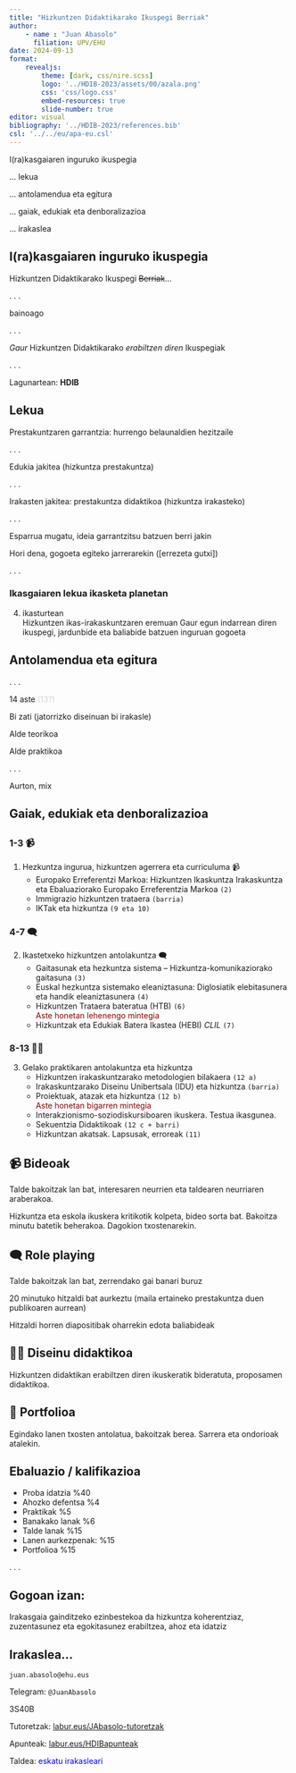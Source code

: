 ```yaml
---
title: "Hizkuntzen Didaktikarako Ikuspegi Berriak"
author: 
    - name : "Juan Abasolo"
      filiation: UPV/EHU
date: 2024-09-13
format: 
    revealjs:
        theme: [dark, css/nire.scss]
        logo: '../HDIB-2023/assets/00/azala.png'
        css: 'css/logo.css'
        embed-resources: true
        slide-number: true
editor: visual
bibliography: '../HDIB-2023/references.bib'
csl: '../../eu/apa-eu.csl'
---
```


I(ra)kasgaiaren inguruko ikuspegia

... lekua

... antolamendua eta egitura

... gaiak, edukiak eta denboralizazioa

... irakaslea

## I(ra)kasgaiaren inguruko ikuspegia

Hizkuntzen Didaktikarako Ikuspegi ~~Berriak~~...

. . .

bainoago

. . .

*Gaur* Hizkuntzen Didaktikarako *erabiltzen diren* Ikuspegiak

. . .

Lagunartean: **HDIB**

## Lekua {.scrollable}

Prestakuntzaren garrantzia: hurrengo belaunaldien hezitzaile

. . .

Edukia jakitea (hizkuntza prestakuntza)

. . .

Irakasten jakitea: prestakuntza didaktikoa (hizkuntza irakasteko)

. . .

Esparrua mugatu, ideia garrantzitsu batzuen berri jakin

Hori dena, gogoeta egiteko jarrerarekin (\[errezeta gutxi\])

. . .

### Ikasgaiaren lekua ikasketa planetan

4.  ikasturtean\
    Hizkuntzen ikas-irakaskuntzaren eremuan Gaur egun indarrean diren ikuspegi, jardunbide eta baliabide batzuen inguruan gogoeta

## Antolamendua eta egitura

. . .

14 aste [(13?)]{style="color:lightgrey;"}

Bi zati (jatorrizko diseinuan bi irakasle)

Alde teorikoa

Alde praktikoa

. . .

Aurton, mix

## Gaiak, edukiak eta denboralizazioa

## {.scrollable}

::: panel-tabset
### 1-3 📹

1.  Hezkuntza ingurua, hizkuntzen agerrera eta curriculuma 📹
    -   Europako Erreferentzi Markoa: Hizkuntzen Ikaskuntza Irakaskuntza eta Ebaluaziorako Europako Erreferentzia Markoa `(2)`
    -   Immigrazio hizkuntzen trataera `(barria)`
    -   IKTak eta hizkuntza `(9 eta 10)`

### 4-7 🗨️

2.  Ikastetxeko hizkuntzen antolakuntza 🗨️
    -   Gaitasunak eta hezkuntza sistema – Hizkuntza-komunikaziorako gaitasuna `(3)`
    -   Euskal hezkuntza sistemako eleaniztasuna: Diglosiatik elebitasunera eta handik eleaniztasunera `(4)`
    -   Hizkuntzen Trataera bateratua (HTB) `(6)`\
        [Aste honetan lehenengo mintegia]{style="color: darkred"}
    -   Hizkuntzak eta Edukiak Batera Ikastea (HEBI) *CLIL* `(7)`

### 8-13 🧑‍🏫

3.  Gelako praktikaren antolakuntza eta hizkuntza
    -   Hizkuntzen irakaskuntzarako metodologien bilakaera `(12 a)`
    -   Irakaskuntzarako Diseinu Unibertsala (IDU) eta hizkuntza `(barria)`
    -   Proiektuak, atazak eta hizkuntza `(12 b)`\
        [Aste honetan bigarren mintegia]{style="color: darkred"}
    -   Interakzionismo-soziodiskursiboaren ikuskera. Testua ikasgunea.
    -   Sekuentzia Didaktikoak `(12 c + barri)`
    -   Hizkuntzan akatsak. Lapsusak, erroreak `(11)`
:::

## 📹 Bideoak

Talde bakoitzak lan bat, interesaren neurrien eta taldearen neurriaren araberakoa.

Hizkuntza eta eskola ikuskera kritikotik kolpeta, bideo sorta bat. Bakoitza minutu batetik beherakoa. Dagokion txostenarekin.

## 🗨️ Role playing

Talde bakoitzak lan bat, zerrendako gai banari buruz

20 minutuko hitzaldi bat aurkeztu (maila ertaineko prestakuntza duen publikoaren aurrean)

Hitzaldi horren diapositibak oharrekin edota baliabideak

## 🧑‍🏫 Diseinu didaktikoa

Hizkuntzen didaktikan erabiltzen diren ikuskeratik bideratuta, proposamen didaktikoa.

## 📔 Portfolioa

Egindako lanen txosten antolatua, bakoitzak berea. Sarrera eta ondorioak atalekin.

## Ebaluazio / kalifikazioa

- Proba idatzia %40
- Ahozko defentsa %4
- Praktikak %5
- Banakako lanak %6
- Talde lanak %15
- Lanen aurkezpenak: %15
- Portfolioa %15

 

. . .

::: {.callout-important collapse="false" appearance="default" icon="true"}
## Gogoan izan:

Irakasgaia gainditzeko ezinbestekoa da hizkuntza koherentziaz, zuzentasunez eta egokitasunez erabiltzea, ahoz eta idatziz
:::

## Irakaslea...

`juan.abasolo@ehu.eus`

Telegram: `@JuanAbasolo`

3S40B

Tutoretzak: [labur.eus/JAbasolo-tutoretzak](http://labur.eus/JAbasolo-tutoretzak)

Apunteak: [labur.eus/HDIBapunteak](https://labur.eus/HDIBapunteak)

Taldea: [eskatu irakasleari]{style="color:blue"}
